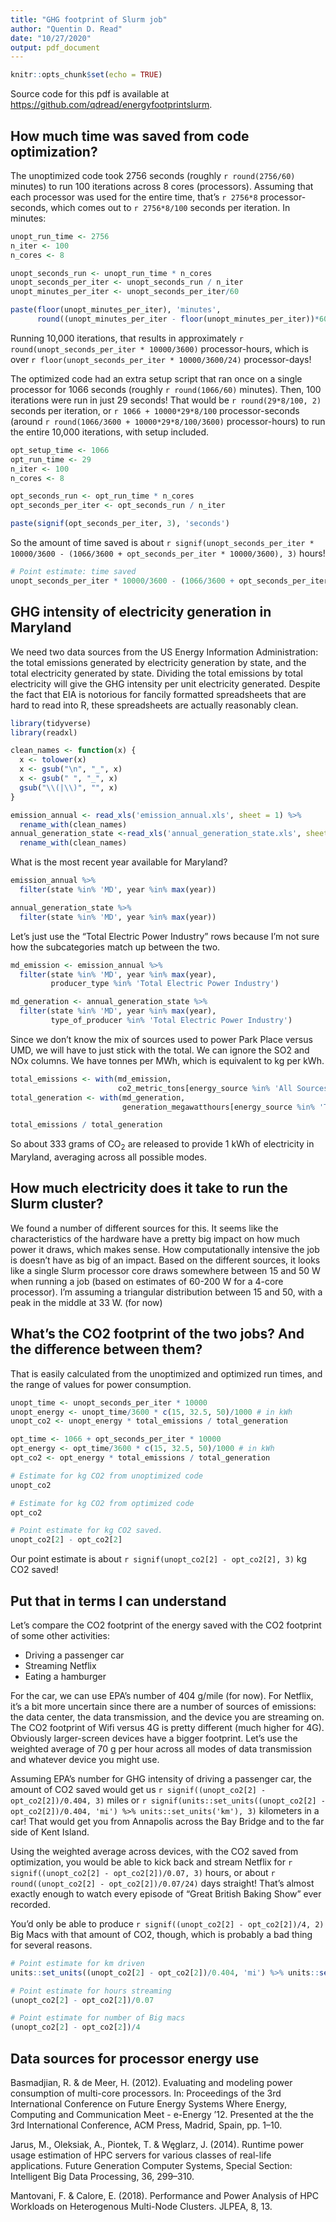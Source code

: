 ```yaml
---
title: "GHG footprint of Slurm job"
author: "Quentin D. Read"
date: "10/27/2020"
output: pdf_document
---
```


```r
knitr::opts_chunk$set(echo = TRUE)
```

Source code for this pdf is available at <https://github.com/qdread/energyfootprintslurm>.

## How much time was saved from code optimization?

The unoptimized code took 2756 seconds (roughly `r round(2756/60)` minutes) to run 100 iterations across 8 cores (processors). Assuming that each processor was used for the entire time, that's `r 2756*8` processor-seconds, which comes out to `r 2756*8/100` seconds per iteration. In minutes:

```r
unopt_run_time <- 2756
n_iter <- 100
n_cores <- 8

unopt_seconds_run <- unopt_run_time * n_cores
unopt_seconds_per_iter <- unopt_seconds_run / n_iter
unopt_minutes_per_iter <- unopt_seconds_per_iter/60

paste(floor(unopt_minutes_per_iter), 'minutes', 
      round((unopt_minutes_per_iter - floor(unopt_minutes_per_iter))*60), 'seconds')
```

Running 10,000 iterations, that results in approximately `r round(unopt_seconds_per_iter * 10000/3600)` processor-hours, which is over `r floor(unopt_seconds_per_iter * 10000/3600/24)` processor-days!

The optimized code had an extra setup script that ran once on a single processor for 1066 seconds (roughly `r round(1066/60)` minutes). Then, 100 iterations were run in just 29 seconds! That would be `r round(29*8/100, 2)` seconds per iteration, or `r 1066 + 10000*29*8/100` processor-seconds (around `r round(1066/3600 + 10000*29*8/100/3600)` processor-hours) to run the entire 10,000 iterations, with setup included.

```r
opt_setup_time <- 1066
opt_run_time <- 29
n_iter <- 100
n_cores <- 8

opt_seconds_run <- opt_run_time * n_cores
opt_seconds_per_iter <- opt_seconds_run / n_iter

paste(signif(opt_seconds_per_iter, 3), 'seconds')
```

So the amount of time saved is about `r signif(unopt_seconds_per_iter * 10000/3600 - (1066/3600 + opt_seconds_per_iter * 10000/3600), 3)` hours!

```r
# Point estimate: time saved
unopt_seconds_per_iter * 10000/3600 - (1066/3600 + opt_seconds_per_iter * 10000/3600)
```


## GHG intensity of electricity generation in Maryland

We need two data sources from the US Energy Information Administration: the total emissions generated by electricity generation by state, and the total electricity generated by state. Dividing the total emissions by total electricity will give the GHG intensity per unit electricity generated. Despite the fact that EIA is notorious for fancily formatted spreadsheets that are hard to read into R, these spreadsheets are actually reasonably clean.

```r
library(tidyverse)
library(readxl)

clean_names <- function(x) {
  x <- tolower(x)
  x <- gsub("\n", "_", x)
  x <- gsub(" ", "_", x)
  gsub("\\(|\\)", "", x)
}

emission_annual <- read_xls('emission_annual.xls', sheet = 1) %>% 
  rename_with(clean_names)
annual_generation_state <-read_xls('annual_generation_state.xls', sheet = 1, skip = 1) %>% 
  rename_with(clean_names)
```

What is the most recent year available for Maryland?

```r
emission_annual %>%
  filter(state %in% 'MD', year %in% max(year)) 

annual_generation_state %>%
  filter(state %in% 'MD', year %in% max(year))
```

Let's just use the "Total Electric Power Industry" rows because I'm not sure how the subcategories match up between the two.

```r
md_emission <- emission_annual %>%
  filter(state %in% 'MD', year %in% max(year), 
         producer_type %in% 'Total Electric Power Industry') 

md_generation <- annual_generation_state %>%
  filter(state %in% 'MD', year %in% max(year), 
         type_of_producer %in% 'Total Electric Power Industry')
```

Since we don't know the mix of sources used to power Park Place versus UMD, we will have to just stick with the total. We can ignore the SO2 and NOx columns. We have tonnes per MWh, which is equivalent to kg per kWh.

```r
total_emissions <- with(md_emission, 
                        co2_metric_tons[energy_source %in% 'All Sources'])
total_generation <- with(md_generation, 
                         generation_megawatthours[energy_source %in% 'Total'])

total_emissions / total_generation
```

So about 333 grams of CO<sub>2</sub> are released to provide 1 kWh of electricity in Maryland, averaging across all possible modes.

## How much electricity does it take to run the Slurm cluster?

We found a number of different sources for this. It seems like the characteristics of the hardware have a pretty big impact on how much power it draws, which makes sense. How computationally intensive the job is doesn't have as big of an impact. Based on the different sources, it looks like a single Slurm processor core draws somewhere between 15 and 50 W when running a job (based on estimates of 60-200 W for a 4-core processor). I'm assuming a triangular distribution between 15 and 50, with a peak in the middle at 33 W. (for now)

## What's the CO2 footprint of the two jobs? And the difference between them?

That is easily calculated from the unoptimized and optimized run times, and the range of values for power consumption.

```r
unopt_time <- unopt_seconds_per_iter * 10000
unopt_energy <- unopt_time/3600 * c(15, 32.5, 50)/1000 # in kWh
unopt_co2 <- unopt_energy * total_emissions / total_generation

opt_time <- 1066 + opt_seconds_per_iter * 10000
opt_energy <- opt_time/3600 * c(15, 32.5, 50)/1000 # in kWh
opt_co2 <- opt_energy * total_emissions / total_generation

# Estimate for kg CO2 from unoptimized code
unopt_co2

# Estimate for kg CO2 from optimized code
opt_co2

# Point estimate for kg CO2 saved.
unopt_co2[2] - opt_co2[2]
```

Our point estimate is about `r signif(unopt_co2[2] - opt_co2[2], 3)` kg CO2 saved!

## Put that in terms I can understand

Let's compare the CO2 footprint of the energy saved with the CO2 footprint of some other activities:

- Driving a passenger car
- Streaming Netflix
- Eating a hamburger

For the car, we can use EPA's number of 404 g/mile (for now). For Netflix, it's a bit more uncertain since there are a number of sources of emissions: the data center, the data transmission, and the device you are streaming on. The CO2 footprint of Wifi versus 4G is pretty different (much higher for 4G). Obviously larger-screen devices have a bigger footprint. Let's use the weighted average of 70 g per hour across all modes of data transmission and whatever device you might use.

Assuming EPA's number for GHG intensity of driving a passenger car, the amount of CO2 saved would get us `r signif((unopt_co2[2] - opt_co2[2])/0.404, 3)` miles or `r signif(units::set_units((unopt_co2[2] - opt_co2[2])/0.404, 'mi') %>% units::set_units('km'), 3)` kilometers in a car! That would get you from Annapolis across the Bay Bridge and to the far side of Kent Island.

Using the weighted average across devices, with the CO2 saved from optimization, you would be able to kick back and stream Netflix for `r signif((unopt_co2[2] - opt_co2[2])/0.07, 3)` hours, or about `r round((unopt_co2[2] - opt_co2[2])/0.07/24)` days straight! That's almost exactly enough to watch every episode of "Great British Baking Show" ever recorded.

You'd only be able to produce `r signif((unopt_co2[2] - opt_co2[2])/4, 2)` Big Macs with that amount of CO2, though, which is probably a bad thing for several reasons.

```r
# Point estimate for km driven
units::set_units((unopt_co2[2] - opt_co2[2])/0.404, 'mi') %>% units::set_units('km')

# Point estimate for hours streaming
(unopt_co2[2] - opt_co2[2])/0.07

# Point estimate for number of Big macs
(unopt_co2[2] - opt_co2[2])/4
```


## Data sources for processor energy use

Basmadjian, R. & de Meer, H. (2012). Evaluating and modeling power consumption of multi-core processors. In: Proceedings of the 3rd International Conference on Future Energy Systems Where Energy, Computing and Communication Meet - e-Energy ’12. Presented at the the 3rd International Conference, ACM Press, Madrid, Spain, pp. 1–10.

Jarus, M., Oleksiak, A., Piontek, T. & Węglarz, J. (2014). Runtime power usage estimation of HPC servers for various classes of real-life applications. Future Generation Computer Systems, Special Section: Intelligent Big Data Processing, 36, 299–310.

Mantovani, F. & Calore, E. (2018). Performance and Power Analysis of HPC Workloads on Heterogenous Multi-Node Clusters. JLPEA, 8, 13.
